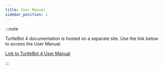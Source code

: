 ```yaml
---
title: User Manual
sidebar_position: 1
---
```



<ComponentIntroductionTurtleBot4 />

:::note

TurtleBot 4 documentation is hosted on a separate site. Use the link below
to access the User Manual.

[Link to TurtleBot 4 User Manual](https://turtlebot.github.io/turtlebot4-user-manual/)

:::
